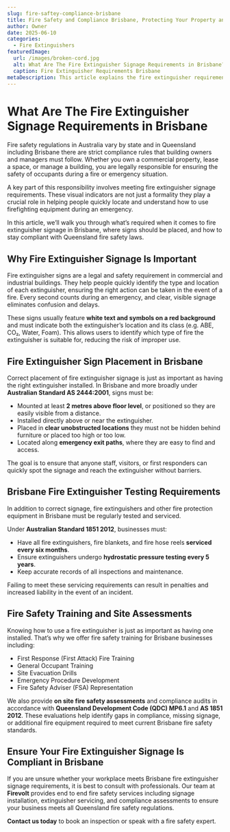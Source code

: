```yaml
---
slug: fire-saftey-compliance-brisbane
title: Fire Safety and Compliance Brisbane, Protecting Your Property and People
author: Owner
date: 2025-06-10
categories:
  - Fire Extinguishers
featuredImage:
  url: /images/broken-cord.jpg
  alt: What Are The Fire Extinguisher Signage Requirements in Brisbane?
  caption: Fire Extinguisher Requirements Brisbane
metaDescription: This article explains the fire extinguisher requirements for businesses located in Brisbane, QLD Australia.
---
```


# What Are The Fire Extinguisher Signage Requirements in Brisbane

Fire safety regulations in Australia vary by state and in Queensland including Brisbane there are strict compliance rules that building owners and managers must follow. Whether you own a commercial property, lease a space, or manage a building, you are legally responsible for ensuring the safety of occupants during a fire or emergency situation.

A key part of this responsibility involves meeting fire extinguisher signage requirements. These visual indicators are not just a formality they play a crucial role in helping people quickly locate and understand how to use firefighting equipment during an emergency.

In this article, we’ll walk you through what’s required when it comes to fire extinguisher signage in Brisbane, where signs should be placed, and how to stay compliant with Queensland fire safety laws.

## Why Fire Extinguisher Signage Is Important

Fire extinguisher signs are a legal and safety requirement in commercial and industrial buildings. They help people quickly identify the type and location of each extinguisher, ensuring the right action can be taken in the event of a fire. Every second counts during an emergency, and clear, visible signage eliminates confusion and delays.

These signs usually feature **white text and symbols on a red background** and must indicate both the extinguisher’s location and its class (e.g. ABE, CO₂, Water, Foam). This allows users to identify which type of fire the extinguisher is suitable for, reducing the risk of improper use.

## Fire Extinguisher Sign Placement in Brisbane

Correct placement of fire extinguisher signage is just as important as having the right extinguisher installed. In Brisbane and more broadly under **Australian Standard AS 2444:2001**, signs must be:

- Mounted at least **2 metres above floor level**, or positioned so they are easily visible from a distance.
- Installed directly above or near the extinguisher.
- Placed in **clear unobstructed locations** they must not be hidden behind furniture or placed too high or too low.
- Located along **emergency exit paths**, where they are easy to find and access.

The goal is to ensure that anyone staff, visitors, or first responders can quickly spot the signage and reach the extinguisher without barriers.

## Brisbane Fire Extinguisher Testing Requirements

In addition to correct signage, fire extinguishers and other fire protection equipment in Brisbane must be regularly tested and serviced.

Under **Australian Standard 1851 2012**, businesses must:

- Have all fire extinguishers, fire blankets, and fire hose reels **serviced every six months**.
- Ensure extinguishers undergo **hydrostatic pressure testing every 5 years**.
- Keep accurate records of all inspections and maintenance.

Failing to meet these servicing requirements can result in penalties and increased liability in the event of an incident.

## Fire Safety Training and Site Assessments

Knowing how to use a fire extinguisher is just as important as having one installed. That’s why we offer fire safety training for Brisbane businesses including:

- First Response (First Attack) Fire Training
- General Occupant Training
- Site Evacuation Drills
- Emergency Procedure Development
- Fire Safety Adviser (FSA) Representation

We also provide **on site fire safety assessments** and compliance audits in accordance with **Queensland Development Code (QDC) MP6.1** and **AS 1851 2012**. These evaluations help identify gaps in compliance, missing signage, or additional fire equipment required to meet current Brisbane fire safety standards.

## Ensure Your Fire Extinguisher Signage Is Compliant in Brisbane

If you are unsure whether your workplace meets Brisbane fire extinguisher signage requirements, it is best to consult with professionals. Our team at **Firevolt** provides end to end fire safety services including signage installation, extinguisher servicing, and compliance assessments to ensure your business meets all Queensland fire safety regulations.

**Contact us today** to book an inspection or speak with a fire safety expert.
